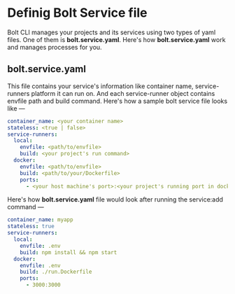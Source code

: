 
<Meta pageTitle="bolt.service.yaml | bolt-framework" description="Run Docker containers, child processes, or even encapsulate your entire project within a VM, all under one unified API." />





# Definig Bolt Service file

Bolt CLI manages your projects and its services using two types of yaml files. One of them is **bolt.service.yaml**. Here's how **bolt.service.yaml** work and manages processes for you.

## bolt.service.yaml

This file contains your service's information like container name, service-runners platform it can run on. And each service-runner object contains envfile path and build command.
Here's how a sample bolt service file looks like —

```yaml
container_name: <your container name>
stateless: <true | false>
service-runners:
  local:
    envfile: <path/to/envfile>
    build: <your project's run command>
  docker:
    envfile: <path/to/envfile>
    build: <path/to/your/Dockerfile>
    ports:
      - <your host machine's port>:<your project's running port in docker>
```

Here's how **bolt.service.yaml** file would look after running the service:add command —

```yaml
container_name: myapp
stateless: true
service-runners:
  local:
    envfile: .env
    build: npm install && npm start
  docker:
    envfile: .env
    build: ./run.Dockerfile
    ports:
      - 3000:3000
```
